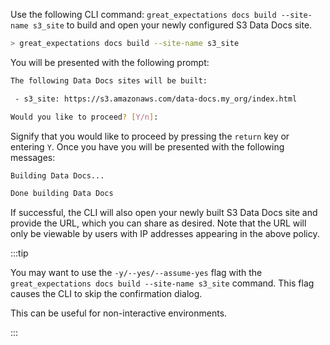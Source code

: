 
Use the following CLI command: `great_expectations docs build --site-name s3_site` to build and open your newly configured S3 Data Docs site.

```bash title="Terminal input"
> great_expectations docs build --site-name s3_site
```

You will be presented with the following prompt:

```bash title="Terminal output"
The following Data Docs sites will be built:

 - s3_site: https://s3.amazonaws.com/data-docs.my_org/index.html

Would you like to proceed? [Y/n]:
```

Signify that you would like to proceed by pressing the `return` key or entering `Y`.  Once you have you will be presented with the following messages:

```bash title="Terminal output"
Building Data Docs...

Done building Data Docs
```

If successful, the CLI will also open your newly built S3 Data Docs site and provide the URL, which you can share as desired. Note that the URL will only be viewable by users with IP addresses appearing in the above policy.

:::tip

You may want to use the `-y/--yes/--assume-yes` flag with the `great_expectations docs build --site-name s3_site` command.  This flag causes the CLI to skip the confirmation dialog.

This can be useful for non-interactive environments.

:::
